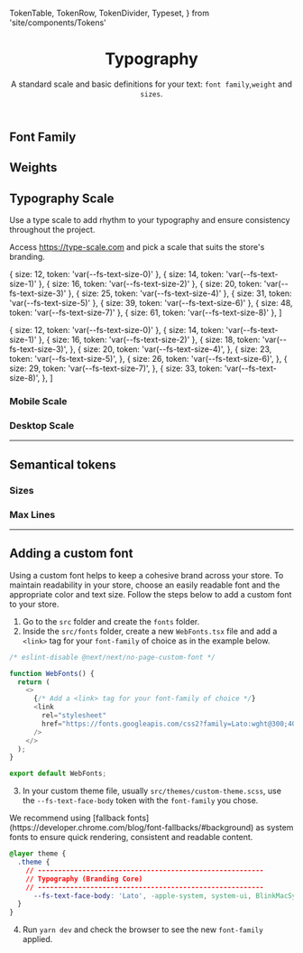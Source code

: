   TokenTable,
  TokenRow,
  TokenDivider,
  Typeset,
} from 'site/components/Tokens'


<header>

# Typography

A standard scale and basic definitions for your text: `font family`,`weight` and `sizes`.

</header>

## Font Family

<TokenTable title="Global Token" description="Value">
  <TokenRow
    token="--fs-text-face-body"
    value="-apple-system, system-ui, BlinkMacSystemFont, sans-serif"
  />
  <TokenRow token="--fs-text-face-title" value="var(--fs-text-face-body)" />
</TokenTable>

## Weights

<TokenTable title="Global Token" description="Value">
  <TokenRow token="--fs-text-weight-light" value="300" />
  <TokenRow token="--fs-text-weight-regular" value="400" />
  <TokenRow token="--fs-text-weight-bold" value="700" />
  <TokenRow token="--fs-text-weight-black" value="900" />
</TokenTable>

## Typography Scale

Use a type scale to add rhythm to your typography and ensure consistency throughout the project.

Access https://type-scale.com and pick a scale that suits the store's branding.

  { size: 12, token: 'var(--fs-text-size-0)' },
  { size: 14, token: 'var(--fs-text-size-1)' },
  { size: 16, token: 'var(--fs-text-size-2)' },
  { size: 20, token: 'var(--fs-text-size-3)' },
  { size: 25, token: 'var(--fs-text-size-4)' },
  { size: 31, token: 'var(--fs-text-size-5)' },
  { size: 39, token: 'var(--fs-text-size-6)' },
  { size: 48, token: 'var(--fs-text-size-7)' },
  { size: 61, token: 'var(--fs-text-size-8)' },
]

  { size: 12, token: 'var(--fs-text-size-0)' },
  { size: 14, token: 'var(--fs-text-size-1)' },
  { size: 16, token: 'var(--fs-text-size-2)' },
  {
    size: 18,
    token: 'var(--fs-text-size-3)',
  },
  {
    size: 20,
    token: 'var(--fs-text-size-4)',
  },
  {
    size: 23,
    token: 'var(--fs-text-size-5)',
  },
  {
    size: 26,
    token: 'var(--fs-text-size-6)',
  },
  {
    size: 29,
    token: 'var(--fs-text-size-7)',
  },
  {
    size: 33,
    token: 'var(--fs-text-size-8)',
  },
]

### Mobile Scale

<Typeset scaleItems={mobileList} scale="mobile" />

### Desktop Scale

<Typeset scaleItems={desktopList} scale="desktop" />

<TokenTable title="Global Token" description="Value">
  <TokenRow token="--fs-text-size-base" value="16px" />
  <TokenRow token="--fs-text-scale-desktop" value="1.25" />
  <TokenRow token="--fs-text-scale-mobile" value="1.13" />
  <TokenDivider />
  <TokenRow token="--fs-text-size-0" value="12px" />
  <TokenRow token="--fs-text-size-1" value="14px" />
  <TokenRow token="--fs-text-size-2" value="var(--fs-text-size-base)" />
  <TokenRow
    token="--fs-text-size-3"
    value="calc(var(--fs-text-size-2) * var(--fs-scale))"
  />
  <TokenRow
    token="--fs-text-size-4"
    value="calc(var(--fs-text-size-3) * var(--fs-scale))"
  />
  <TokenRow
    token="--fs-text-size-5"
    value="calc(var(--fs-text-size-4) * var(--fs-scale))"
  />
  <TokenRow
    token="--fs-text-size-6"
    value="calc(var(--fs-text-size-5) * var(--fs-scale))"
  />
  <TokenRow
    token="--fs-text-size-7"
    value="calc(var(--fs-text-size-6) * var(--fs-scale))"
  />
  <TokenRow
    token="--fs-text-size-8"
    value="calc(var(--fs-text-size-7) * var(--fs-scale))"
  />
</TokenTable>

---

## Semantical tokens

### Sizes

<TokenTable title="Global Token" description="Value">
  <TokenRow token="--fs-text-size-title-huge" value="var(--fs-text-size-7)" />
  <TokenRow token="--fs-text-size-title-page" value="var(--fs-text-size-6)" />
  <TokenRow
    token="--fs-text-size-title-product"
    value="var(--fs-text-size-4)"
  />
  <TokenRow
    token="--fs-text-size-title-section"
    value="var(--fs-text-size-4)"
  />
  <TokenRow
    token="--fs-text-size-title-subsection"
    value="var(--fs-text-size-4)"
  />
  <TokenRow token="--fs-text-size-title-mini" value="var(--fs-text-size-4)" />
  <TokenDivider />
  <TokenRow token="--fs-text-size-lead" value="var(--fs-text-size-3)" />
  <TokenRow token="--fs-text-size-menu" value="var(--fs-text-size-base)" />
  <TokenRow token="--fs-text-size-body" value="var(--fs-text-size-base)" />
  <TokenRow token="--fs-text-size-legend" value="var(--fs-text-size-1)" />
  <TokenRow token="--fs-text-size-tiny" value="var(--fs-text-size-0)" />
</TokenTable>

### Max Lines

<TokenTable title="Global Token" description="Value">
  <TokenRow token="--fs-text-max-lines" value="2" />
</TokenTable>

---

## Adding a custom font

Using a custom font helps to keep a cohesive brand across your store. 
To maintain readability in your store, choose an easily readable font and the appropriate color and text size.
Follow the steps below to add a custom font to your store.

1. Go to the `src` folder and create the `fonts` folder.
2. Inside the `src/fonts` folder, create a new `WebFonts.tsx` file and add a `<link>` tag for your `font-family` of choice as in the example below.

```js
/* eslint-disable @next/next/no-page-custom-font */

function WebFonts() {
  return (
    <>
      {/* Add a <link> tag for your font-family of choice */}
      <link
        rel="stylesheet"
        href="https://fonts.googleapis.com/css2?family=Lato:wght@300;400;700;900&display=swap"
      />
    </>
  );
}

export default WebFonts;

```

3. In your custom theme file, usually `src/themes/custom-theme.scss`, use the `--fs-text-face-body` token with the `font-family` you chose.

<Callout type="info" emoji="ℹ️">
  We recommend using [fallback fonts](https://developer.chrome.com/blog/font-fallbacks/#background) as system fonts to ensure quick rendering, consistent and readable content.
</Callout>

```css
@layer theme {
  .theme {
    // --------------------------------------------------------
    // Typography (Branding Core)
    // --------------------------------------------------------
      --fs-text-face-body: 'Lato', -apple-system, system-ui, BlinkMacSystemFont, sans-serif;
  }
}
```

4. Run `yarn dev` and check the browser to see the new `font-family` applied.
